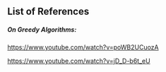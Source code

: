 ## List of References

##### On Greedy Algorithms:

https://www.youtube.com/watch?v=poWB2UCuozA

https://www.youtube.com/watch?v=jD_D-b6t_eU

